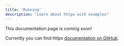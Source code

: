 ```yaml
---
title: 'Running'
description: "Learn about httpx with examples"
---
```


<Tip>
This documentation page is coming soon! 

Currently you can find httpx [documentation on GitHub](https://github.com/projectdiscovery/httpx).
</Tip>